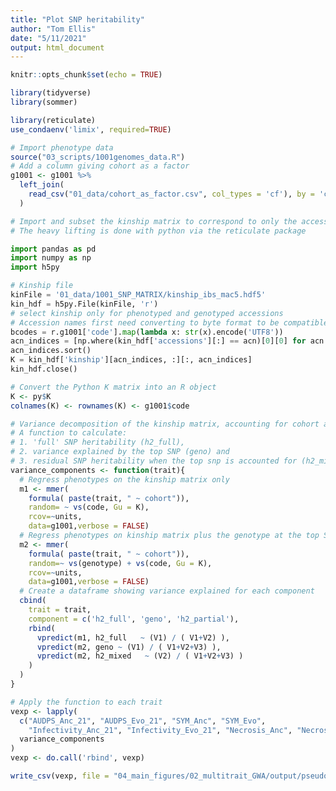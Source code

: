 ```yaml
---
title: "Plot SNP heritability"
author: "Tom Ellis"
date: "5/11/2021"
output: html_document
---
```


```r
knitr::opts_chunk$set(echo = TRUE)

library(tidyverse)
library(sommer)

library(reticulate)
use_condaenv('limix', required=TRUE)
```

```r
# Import phenotype data
source("03_scripts/1001genomes_data.R")
# Add a column giving cohort as a factor
g1001 <- g1001 %>% 
  left_join(
    read_csv("01_data/cohort_as_factor.csv", col_types = 'cf'), by = 'code'
  )
```

```python
# Import and subset the kinship matrix to correspond to only the accessions in the phenotype file.
# The heavy lifting is done with python via the reticulate package

import pandas as pd
import numpy as np
import h5py

# Kinship file
kinFile = '01_data/1001_SNP_MATRIX/kinship_ibs_mac5.hdf5'
kin_hdf = h5py.File(kinFile, 'r')
# select kinship only for phenotyped and genotyped accessions
# Accession names first need converting to byte format to be compatible with HDF5 files
bcodes = r.g1001['code'].map(lambda x: str(x).encode('UTF8'))
acn_indices = [np.where(kin_hdf['accessions'][:] == acn)[0][0] for acn in bcodes]
acn_indices.sort()
K = kin_hdf['kinship'][acn_indices, :][:, acn_indices]
kin_hdf.close()

```


```r
# Convert the Python K matrix into an R object
K <- py$K
colnames(K) <- rownames(K) <- g1001$code

# Variance decomposition of the kinship matrix, accounting for cohort as a cofactor.
# A function to calculate:
# 1. 'full' SNP heritability (h2_full),
# 2. variance explained by the top SNP (geno) and 
# 3. residual SNP heritability when the top snp is accounted for (h2_mixed)
variance_components <- function(trait){
  # Regress phenotypes on the kinship matrix only
  m1 <- mmer(
    formula( paste(trait, " ~ cohort")),
    random= ~ vs(code, Gu = K),
    rcov=~units,
    data=g1001,verbose = FALSE)
  # Regress phenotypes on kinship matrix plus the genotype at the top SNP
  m2 <- mmer(
    formula( paste(trait, " ~ cohort")),
    random=~ vs(genotype) + vs(code, Gu = K),
    rcov=~units,
    data=g1001,verbose = FALSE)
  # Create a dataframe showing variance explained for each component
  cbind(
    trait = trait,
    component = c('h2_full', 'geno', 'h2_partial'),
    rbind(
      vpredict(m1, h2_full   ~ (V1) / ( V1+V2) ),
      vpredict(m2, geno ~ (V1) / ( V1+V2+V3) ),
      vpredict(m2, h2_mixed   ~ (V2) / ( V1+V2+V3) )
    )
  )
}

# Apply the function to each trait
vexp <- lapply(
  c("AUDPS_Anc_21", "AUDPS_Evo_21", "SYM_Anc", "SYM_Evo",
    "Infectivity_Anc_21", "Infectivity_Evo_21", "Necrosis_Anc", "Necrosis_Evo"), 
  variance_components
)
vexp <- do.call('rbind', vexp)

write_csv(vexp, file = "04_main_figures/02_multitrait_GWA/output/pseudoheritabiliy.csv")
```
